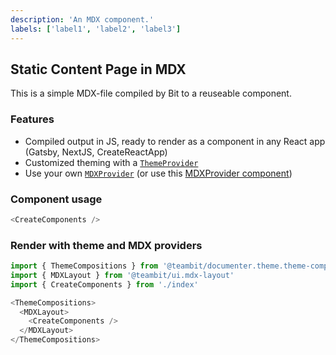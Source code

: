 ```yaml
---
description: 'An MDX component.'
labels: ['label1', 'label2', 'label3']
---
```



## Static Content Page in MDX

This is a simple MDX-file compiled by Bit to a reuseable component.

### Features
- Compiled output in JS, ready to render as a component in any React app (Gatsby, NextJS, CreateReactApp)
- Customized theming with a [`ThemeProvider`](https://bit.dev/teambit/documenter/theme/theme-context)
- Use your own [`MDXProvider`](https://mdxjs.com/getting-started/#mdxprovider) (or use this [MDXProvider component](https://bit.dev/teambit/mdx/ui/mdx-layout))

### Component usage
```js
<CreateComponents />
```

### Render with theme and MDX providers

```js
import { ThemeCompositions } from '@teambit/documenter.theme.theme-compositions'
import { MDXLayout } from '@teambit/ui.mdx-layout'
import { CreateComponents } from './index'

<ThemeCompositions>
  <MDXLayout>
    <CreateComponents />
  </MDXLayout>
</ThemeCompositions>
```
